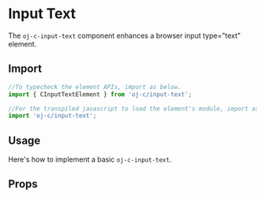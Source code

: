 

<Meta of={Stories} />

# Input Text

The `oj-c-input-text` component enhances a browser input type="text" element.

## Import

```js
//To typecheck the element APIs, import as below.
import { CInputTextElement } from 'oj-c/input-text';

//For the transpiled javascript to load the element's module, import as below
import 'oj-c/input-text';
```

## Usage

Here's how to implement a basic `oj-c-input-text`.

<Canvas of={Stories.Basic}>
  <Story of={Stories.Basic} height={150} />
</Canvas>

## Props

<ArgTypes of="story" />
